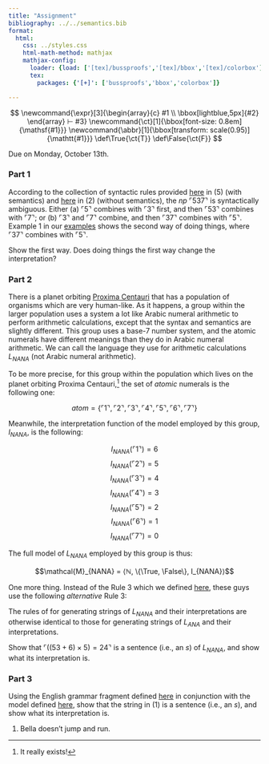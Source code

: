 ```yaml
---
title: "Assignment"
bibliography: ../../semantics.bib
format:
  html:
    css: ../styles.css
    html-math-method: mathjax
    mathjax-config:
      loader: {load: ['[tex]/bussproofs','[tex]/bbox','[tex]/colorbox']}
      tex:
        packages: {'[+]': ['bussproofs','bbox','colorbox']}

---
```


::: {.hidden}
$$
\newcommand{\expr}[3]{\begin{array}{c}
#1 \\
\bbox[lightblue,5px]{#2}
\end{array} ⊢ #3}
\newcommand{\ct}[1]{\bbox[font-size: 0.8em]{\mathsf{#1}}}
\newcommand{\abbr}[1]{\bbox[transform: scale(0.95)]{\mathtt{#1}}}
\def\True{\ct{T}}
\def\False{\ct{F}}
$$
:::

Due on Monday, October 13th.

### Part 1

According to the collection of syntactic rules provided [here](ana_semantics.html) in (5) (with semantics) and [here](ana_syntax.html) in (2) (without semantics), the $np$ $⌜537⌝$ is syntactically ambiguous.
Either (a) $⌜5⌝$ combines with $⌜3⌝$ first, and then $⌜53⌝$ combines with $⌜7⌝$;
or (b) $⌜3⌝$ and $⌜7⌝$ combine, and then $⌜37⌝$ combines with $⌜5⌝$.
Example 1 in our [examples](ana_examples.html) shows the second way of doing things, where $⌜37⌝$ combines with $⌜5⌝$.

Show the first way.
Does doing things the first way change the interpretation?

### Part 2

There is a planet orbiting [Proxima Centauri](https://en.wikipedia.org/wiki/Proxima_Centauri) that has a population of organisms which are very human-like.
As it happens, a group within the larger population uses a system a lot like Arabic numeral arithmetic to perform arithmetic calculations, except that the syntax and semantics are slightly different.
This group uses a base-7 number system, and the atomic numerals have different meanings than they do in Arabic numeral arithmetic.
We can call the language they use for arithmetic calculations $L_{NANA}$ (not Arabic numeral arithmetic).

To be more precise, for this group within the population which lives on the planet orbiting Proxima Centauri,^[
	It really exists!
] the set of *atomic* numerals is the following one:

$$atom = \{⌜1⌝, ⌜2⌝, ⌜3⌝, ⌜4⌝, ⌜5⌝, ⌜6⌝, ⌜7⌝\}$$

Meanwhile, the interpretation function of the model employed by this group, $I_{NANA}$, is the following:

$$I_{NANA}(⌜1⌝) = 6$$
$$I_{NANA}(⌜2⌝) = 5$$
$$I_{NANA}(⌜3⌝) = 4$$
$$I_{NANA}(⌜4⌝) = 3$$
$$I_{NANA}(⌜5⌝) = 2$$
$$I_{NANA}(⌜6⌝) = 1$$
$$I_{NANA}(⌜7⌝) = 0$$

The full model of $L_{NANA}$ employed by this group is thus:

$$\mathcal{M}_{NANA} = ⟨ℕ, \{\True, \False\}, I_{NANA}⟩$$

One more thing.
Instead of the Rule 3 which we defined [here](ana_semantics.html), these guys use the following *alternative* Rule 3:

\begin{prooftree}
\AxiomC{$⟨x, ⟦x⟧_{\mathcal{M}_{ANA}}⟩ ⊢ n$}
\AxiomC{$⟨y, ⟦y⟧_{\mathcal{M}_{ANA}}⟩ ⊢ n$}
\RightLabel{Rule 3}\BinaryInfC{$⟨x^{⌢}y, ⟦x⟧_{\mathcal{M}_{ANA}} * 7^{length(y)} + ⟦y⟧_{\mathcal{M}_{ANA}}⟩ ⊢ n$}
\end{prooftree}

The rules of for generating strings of $L_{NANA}$ and their interpretations are otherwise identical to those for generating strings of $L_{ANA}$ and their interpretations.

Show that $⌜((53 + 6) × 5) = 24⌝$ is a sentence (i.e., an $s$) of $L_{NANA}$, and show what its interpretation is.

### Part 3

Using the English grammar fragment defined [here](english.html) in conjunction with the model defined [here](english_examples.html), show that the string in (@ex-bella) is a sentence (i.e., an $s$), and show what its interpretation is.

(@ex-bella) Bella doesn't jump and run.
